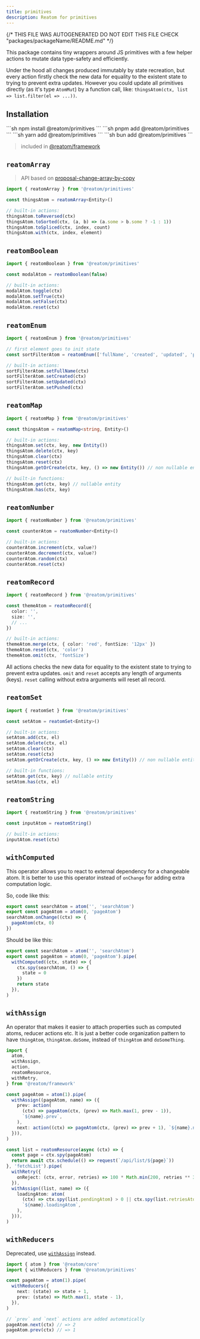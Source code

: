 ```yaml
---
title: primitives
description: Reatom for primitives
---
```


{/* THIS FILE WAS AUTOGENERATED
DO NOT EDIT THIS FILE 
CHECK "packages/packageName/README.md" */}



This package contains tiny wrappers around JS primitives with a few helper actions to mutate data type-safety and efficiently.

Under the hood all changes produced immutably by state recreation, but every action firstly check the new data for equality to the existent state to trying to prevent extra updates. However you could update all primitives directly (as it's type `AtomMut`) by a function call, like: `thingsAtom(ctx, list => list.filter(el => ...))`.

## Installation

<Tabs>
<TabItem label="npm">
  ```sh
npm install @reatom/primitives
  ```
</TabItem>
<TabItem label="pnpm">
  ```sh
pnpm add @reatom/primitives
  ```
</TabItem>
<TabItem label="yarn">
  ```sh
yarn add @reatom/primitives
  ```
</TabItem>
<TabItem label="bun">
  ```sh
bun add @reatom/primitives
  ```
</TabItem>
</Tabs>

> included in [@reatom/framework](/package/framework)


## `reatomArray`

> API based on [proposal-change-array-by-copy](https://github.com/tc39/proposal-change-array-by-copy)

```ts
import { reatomArray } from '@reatom/primitives'

const thingsAtom = reatomArray<Entity>()

// built-in actions:
thingsAtom.toReversed(ctx)
thingsAtom.toSorted(ctx, (a, b) => (a.some > b.some ? -1 : 1))
thingsAtom.toSpliced(ctx, index, count)
thingsAtom.with(ctx, index, element)
```

## `reatomBoolean`

```ts
import { reatomBoolean } from '@reatom/primitives'

const modalAtom = reatomBoolean(false)

// built-in actions:
modalAtom.toggle(ctx)
modalAtom.setTrue(ctx)
modalAtom.setFalse(ctx)
modalAtom.reset(ctx)
```

## `reatomEnum`

```ts
import { reatomEnum } from '@reatom/primitives'

// first element goes to init state
const sortFilterAtom = reatomEnum(['fullName', 'created', 'updated', 'pushed'])

// built-in actions:
sortFilterAtom.setFullName(ctx)
sortFilterAtom.setCreated(ctx)
sortFilterAtom.setUpdated(ctx)
sortFilterAtom.setPushed(ctx)
```

## `reatomMap`

```ts
import { reatomMap } from '@reatom/primitives'

const thingsAtom = reatomMap<string, Entity>()

// built-in actions:
thingsAtom.set(ctx, key, new Entity())
thingsAtom.delete(ctx, key)
thingsAtom.clear(ctx)
thingsAtom.reset(ctx)
thingsAtom.getOrCreate(ctx, key, () => new Entity()) // non nullable entity

// built-in functions:
thingsAtom.get(ctx, key) // nullable entity
thingsAtom.has(ctx, key)
```

## `reatomNumber`

```ts
import { reatomNumber } from '@reatom/primitives'

const counterAtom = reatomNumber<Entity>()

// built-in actions:
counterAtom.increment(ctx, value?)
counterAtom.decrement(ctx, value?)
counterAtom.random(ctx)
counterAtom.reset(ctx)
```

## `reatomRecord`

```ts
import { reatomRecord } from '@reatom/primitives'

const themeAtom = reatomRecord({
  color: '',
  size: '',
  // ...
})

// built-in actions:
themeAtom.merge(ctx, { color: 'red', fontSize: '12px' })
themeAtom.reset(ctx, 'color')
themeAtom.omit(ctx, 'fontSize')
```

All actions checks the new data for equality to the existent state to trying to prevent extra updates. `omit` and `reset` accepts any length of arguments (keys). `reset` calling without extra arguments will reset all record.

## `reatomSet`

```ts
import { reatomSet } from '@reatom/primitives'

const setAtom = reatomSet<Entity>()

// built-in actions:
setAtom.add(ctx, el)
setAtom.delete(ctx, el)
setAtom.clear(ctx)
setAtom.reset(ctx)
setAtom.getOrCreate(ctx, key, () => new Entity()) // non nullable entity

// built-in functions:
setAtom.get(ctx, key) // nullable entity
setAtom.has(ctx, el)
```

## `reatomString`

```ts
import { reatomString } from '@reatom/primitives'

const inputAtom = reatomString()

// built-in actions:
inputAtom.reset(ctx)
```

## `withComputed`

This operator allows you to react to external dependency for a changeable atom. It is better to use this operator instead of `onChange` for adding extra computation logic.

So, code like this:

```ts
export const searchAtom = atom('', 'searchAtom')
export const pageAtom = atom(0, 'pageAtom')
searchAtom.onChange((ctx) => {
  pageAtom(ctx, 0)
})
```

Should be like this:

```ts
export const searchAtom = atom('', 'searchAtom')
export const pageAtom = atom(0, 'pageAtom').pipe(
  withComputed((ctx, state) => {
    ctx.spy(searchAtom, () => {
      state = 0
    })
    return state
  }),
)
```

## `withAssign`

An operator that makes it easier to attach properties such as computed atoms, reducer actions etc. It is just a better code organization pattern to have `thingAtom`, `thingAtom.doSome`, instead of `thingAtom` and `doSomeThing`.

```ts
import {
  atom,
  withAssign,
  action,
  reatomResource,
  withRetry,
} from '@reatom/framework'

const pageAtom = atom(1).pipe(
  withAssign((pageAtom, name) => ({
    prev: action(
      (ctx) => pageAtom(ctx, (prev) => Math.max(1, prev - 1)),
      `${name}.prev`,
    ),
    next: action((ctx) => pageAtom(ctx, (prev) => prev + 1), `${name}.next`),
  })),
)

const list = reatomResource(async (ctx) => {
  const page = ctx.spy(pageAtom)
  return await ctx.schedule(() => request(`/api/list/${page}`))
}, 'fetchList').pipe(
  withRetry({
    onReject: (ctx, error, retries) => 100 * Math.min(200, retries ** 3),
  }),
  withAssign((list, name) => ({
    loadingAtom: atom(
      (ctx) => ctx.spy(list.pendingAtom) > 0 || ctx.spy(list.retriesAtom) > 0,
      `${name}.loadingAtom`,
    ),
  })),
)
```

## `withReducers`

Deprecated, use [`withAssign`](#withassign) instead.

```ts
import { atom } from '@reatom/core'
import { withReducers } from '@reatom/primitives'

const pageAtom = atom(1).pipe(
  withReducers({
    next: (state) => state + 1,
    prev: (state) => Math.max(1, state - 1),
  }),
)

// `prev` and `next` actions are added automatically
pageAtom.next(ctx) // => 2
pageAtom.prev(ctx) // => 1
```
